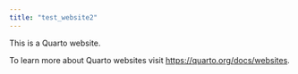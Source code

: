 ```yaml
---
title: "test_website2"
---
```


This is a Quarto website.

To learn more about Quarto websites visit <https://quarto.org/docs/websites>.
